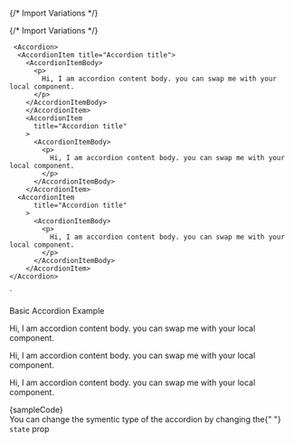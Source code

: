 
{/* Import Variations */}


{/* Import Variations */}


     <Accordion>
      <AccordionItem title="Accordion title">
        <AccordionItemBody>
          <p>
            Hi, I am accordion content body. you can swap me with your local component.
          </p>
        </AccordionItemBody>
        </AccordionItem>
        <AccordionItem
          title="Accordion title"
        >
          <AccordionItemBody>
            <p>
              Hi, I am accordion content body. you can swap me with your local component.
            </p>
          </AccordionItemBody>
        </AccordionItem>
      <AccordionItem
          title="Accordion title"
        >
          <AccordionItemBody>
            <p>
              Hi, I am accordion content body. you can swap me with your local component.
            </p>
          </AccordionItemBody>
        </AccordionItem>
    </Accordion>
`

<Section contained={true} style={{ paddingTop: 30 }}>
	<p>Basic Accordion Example</p>
	<Preview wrapper={true}>
		<Accordion>
			<AccordionItem title="Accordion title">
				<AccordionItemBody>
					<p>
						Hi, I am accordion content body. you can swap me with your local component.
					</p>
				</AccordionItemBody>
    		</AccordionItem>
    		<AccordionItem
    			title="Accordion title"
    		>
    			<AccordionItemBody>
    				<p>
    					Hi, I am accordion content body. you can swap me with your local component.
    				</p>
    			</AccordionItemBody>
    		</AccordionItem>
			<AccordionItem
    			title="Accordion title"
    		>
    			<AccordionItemBody>
    				<p>
    					Hi, I am accordion content body. you can swap me with your local component.
    				</p>
    			</AccordionItemBody>
    		</AccordionItem>
    	</Accordion>
    </Preview>
    <Snippet language="js">{sampleCode}</Snippet>

</Section>

<Section title="State" style={{ paddingTop: 0 }}>
	You can change the symentic type of the accordion by changing the{" "}
	<Code small={true}>state</Code> prop
	<Switcher>
		<div label="neutral" value="neutral">
			<Neutral />
		</div>
		<div label="informative" value="informative">
			<Informative />
		</div>
		<div label="success" value="success">
			<Success />
		</div>
		<div label="warning" value="warning">
			<Warning />
		</div>
		<div label="critical" value="critical">
			<Critical />
		</div>
	</Switcher>
</Section>

<Disabled />

<Description />

<Icon />

<Checkbox />

<Footer />
